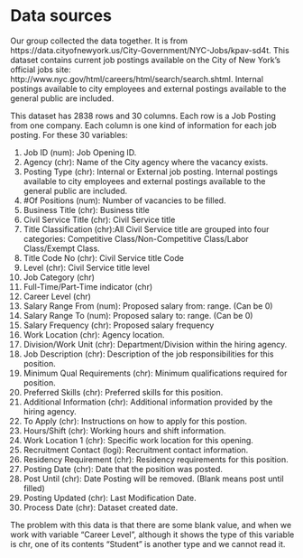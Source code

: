 # Data sources

Our group collected the data together. It is from https://data.cityofnewyork.us/City-Government/NYC-Jobs/kpav-sd4t.
This dataset contains current job postings available on the City of New York’s official jobs site: http://www.nyc.gov/html/careers/html/search/search.shtml.
Internal postings available to city employees and external postings available to the general public are included.

This dataset has 2838 rows and 30 columns. Each row is a Job Posting from one company. Each column is one kind of information for each job posting.
For these 30 variables:

1. Job ID (num): Job Opening ID.
2. Agency (chr): Name of the City agency where the vacancy exists.
3. Posting Type (chr): Internal or External job posting. Internal postings available to city employees and external postings available to the general public are included.
4. #Of Positions (num): Number of vacancies to be filled.
5. Business Title (chr): Business title
6. Civil Service Title (chr): Civil Service title
7. Title Classification (chr):All Civil Service title are grouped into four categories: Competitive Class/Non-Competitive Class/Labor Class/Exempt Class.
8. Title Code No (chr): Civil Service title Code
9. Level (chr): Civil Service title level
10. Job Category (chr)	
11. Full-Time/Part-Time indicator (chr)
12. Career Level (chr)	
13. Salary Range From (num): Proposed salary from: range. (Can be 0)
14. Salary Range To (num): Proposed salary to: range. (Can be 0)
15. Salary Frequency (chr): Proposed salary frequency
16. Work Location (chr): Agency location.
17. Division/Work Unit (chr): Department/Division within the hiring agency.
18. Job Description (chr): Description of the job responsibilities for this position.
19. Minimum Qual Requirements (chr): Minimum qualifications required for position.
20. Preferred Skills (chr): Preferred skills for this position.
21. Additional Information (chr): Additional information provided by the hiring agency.
22. To Apply (chr): Instructions on how to apply for this postion.
23. Hours/Shift (chr): Working hours and shift information.
24. Work Location 1 (chr): Specific work location for this opening.
25. Recruitment Contact (logi): Recruitment contact information.
26. Residency Requirement (chr): Residency requirements for this position.
27. Posting Date (chr): Date that the position was posted.
28. Post Until (chr): Date Posting will be removed. (Blank means post until filled)
29. Posting Updated (chr): Last Modification Date.
30. Process Date (chr): Dataset created date.

The problem with this data is that there are some blank value, and when we work with variable "Career Level", although it shows the type of this variable is chr, one of its contents "Student" is another type and we cannot read it. 